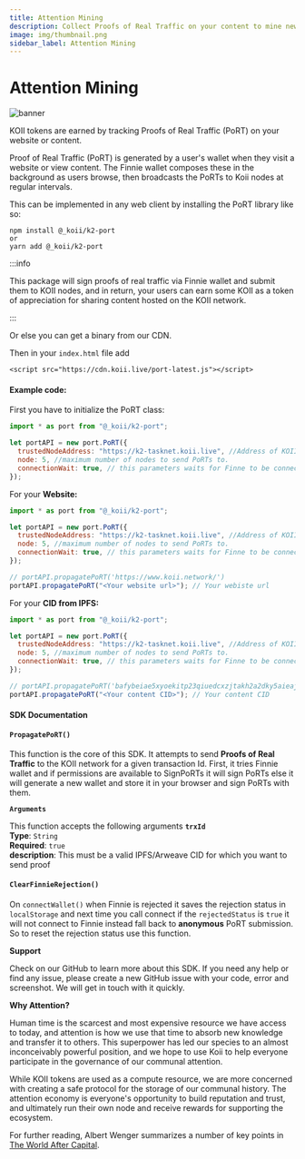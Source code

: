 ```yaml
---
title: Attention Mining
description: Collect Proofs of Real Traffic on your content to mine new KOII tokens each day!
image: img/thumbnail.png
sidebar_label: Attention Mining
---
```



# Attention Mining

![banner](./img/Attention%20Mining.svg)

<Description
  text="Collect Proofs of Real Traffic on your content to mine new KOII tokens each
  day!"
/>

KOII tokens are earned by tracking Proofs of Real Traffic (PoRT) on your website or content.

Proof of Real Traffic (PoRT) is generated by a user's wallet when they visit a website or view content. The Finnie wallet composes these in the background as users browse, then broadcasts the PoRTs to Koii nodes at regular intervals.&#x20;

This can be implemented in any web client by installing the PoRT library like so:

```
npm install @_koii/k2-port
or
yarn add @_koii/k2-port
```

:::info

This package will sign proofs of real traffic via Finnie wallet and submit them to KOII nodes, and in return, your users can earn some KOII as a token of appreciation for sharing content hosted on the KOII network.

:::

Or else you can get a binary from our CDN.

Then in your `index.html` file add

`<script src="https://cdn.koii.live/port-latest.js"></script>`

#### Example code:

First you have to initialize the PoRT class:

```jsx
import * as port from "@_koii/k2-port";

let portAPI = new port.PoRT({
  trustedNodeAddress: "https://k2-tasknet.koii.live", //Address of KOII mainnet
  node: 5, //maximum number of nodes to send PoRTs to.
  connectionWait: true, // this parameters waits for Finne to be connected
});
```

For your **Website:**

```jsx
import * as port from "@_koii/k2-port";

let portAPI = new port.PoRT({
  trustedNodeAddress: "https://k2-tasknet.koii.live", //Address of KOII mainnet
  node: 5, //maximum number of nodes to send PoRTs to.
  connectionWait: true, // this parameters waits for Finne to be connected
});

// portAPI.propagatePoRT('https://www.koii.network/')
portAPI.propagatePoRT("<Your website url>"); // Your webiste url
```

For your **CID from IPFS:**

```jsx
import * as port from "@_koii/k2-port";

let portAPI = new port.PoRT({
  trustedNodeAddress: "https://k2-tasknet.koii.live", //Address of KOII mainnet
  node: 5, //maximum number of nodes to send PoRTs to.
  connectionWait: true, // this parameters waits for Finne to be connected
});

// portAPI.propagatePoRT('bafybeiae5xyoekitp23qiuedcxzjtakh2a2dky5aieajp7qsnwdanvqjri')
portAPI.propagatePoRT("<Your content CID>"); // Your content CID
```

#### SDK Documentation

#### **`PropagatePoRT()`**

This function is the core of this SDK. It attempts to send **Proofs of Real Traffic** to the KOII network for a given transaction Id. First, it tries Finnie wallet and if permissions are available to SignPoRTs it will sign PoRTs else it will generate a new wallet and store it in your browser and sign PoRTs with them.

**`Arguments`**

This function accepts the following arguments **`trxId`**<br/>
**Type**: `String`<br />
**Required**: `true`<br />
**description**: This must be a valid IPFS/Arweave CID for which you want to send proof

#### **`ClearFinnieRejection()`**

On `connectWallet()` when Finnie is rejected it saves the rejection status in `localStorage` and next time you call connect if the `rejectedStatus` is `true` it will not connect to Finnie instead fall back to **anonymous** PoRT submission. So to reset the rejection status use this function.

**Support**

Check on our GitHub to learn more about this SDK. If you need any help or find any issue, please create a new GitHub issue with your code, error and screenshot. We will get in touch with it quickly.

**Why Attention?**

Human time is the scarcest and most expensive resource we have access to today, and attention is how we use that time to absorb new knowledge and transfer it to others. This superpower has led our species to an almost inconceivably powerful position, and we hope to use Koii to help everyone participate in the governance of our communal attention.&#x20;

While KOII tokens are used as a compute resource, we are more concerned with creating a safe protocol for the storage of our communal history. The attention economy is everyone's opportunity to build reputation and trust, and ultimately run their own node and receive rewards for supporting the ecosystem.

For further reading, Albert Wenger summarizes a number of key points in [The World After Capital](https://worldaftercapital.org/).&#x20;
